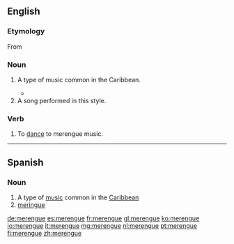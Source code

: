 ==English==
{{wikipedia}}
===Etymology===

From {{etyl|es|en}} {{term|lang=es|merengue}}

===Noun===
{{en-noun|~}}

# {{context|music|uncountable|lang=en}} A type of music common in the Caribbean.
#* {{quote-news|2007|January 7|Alex Mindlin|For a Shuttered Marina, Some Regret, Some Relief|New York Times|url=http://www.nytimes.com/2007/01/07/nyregion/thecity/07mari.html
|passage=The marina was a mainstay of the neighborhood, and Mr. O’Rourke was known for staging salsa and '''merengue''' concerts. }}
# A song performed in this style.

===Verb===
{{en-verb|merengues|merenguing|merengued}}

# {{context|intransitive|lang=en}} To [[dance]] to merengue music.

----

==Spanish==

===Noun===
{{es-noun|m|-}}

# A type of [[music]] common in the [[Caribbean]]
# [[meringue]]

[[de:merengue]]
[[es:merengue]]
[[fr:merengue]]
[[gl:merengue]]
[[ko:merengue]]
[[io:merengue]]
[[it:merengue]]
[[mg:merengue]]
[[nl:merengue]]
[[pt:merengue]]
[[fi:merengue]]
[[zh:merengue]]